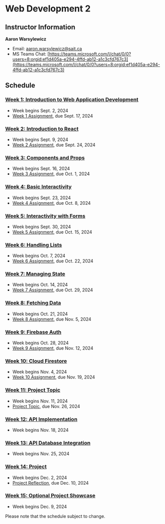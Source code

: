 # Web Development 2

## Instructor Information

**Aaron Warsylewicz**

- Email: [aaron.warsylewicz@sait.ca](mailto:aaron.warsylewicz@sait.ca)
- MS Teams Chat: [https://teams.microsoft.com/l/chat/0/0?users=8:orgid:ef1d405a-e294-4ffd-ab12-a1c3cfd767c3](https://teams.microsoft.com/l/chat/0/0?users=8:orgid:ef1d405a-e294-4ffd-ab12-a1c3cfd767c3)

## Schedule

### [Week 1: Introduction to Web Application Development](/week-1)

- Week begins Sept. 2, 2024
- [Week 1 Assignment](/week-1/assignment), due Sept. 17, 2024

### [Week 2: Introduction to React](/week-2)

- Week begins Sept. 9, 2024
- [Week 2 Assignment](/week-2/assignment), due Sept. 24, 2024

### [Week 3: Components and Props](/week-3)

- Week begins Sept. 16, 2024
- [Week 3 Assignment](/week-3/assignment), due Oct. 1, 2024

### [Week 4: Basic Interactivity](/week-4)

- Week begins Sept. 23, 2024
- [Week 4 Assignment](/week-4/assignment), due Oct. 8, 2024

### [Week 5: Interactivity with Forms](/week-5)

- Week begins Sept. 30, 2024
- [Week 5 Assignment](/week-5/assignment), due Oct. 15, 2024

### [Week 6: Handling Lists](/week-6)

- Week begins Oct. 7, 2024
- [Week 6 Assignment](/week-6/assignment), due Oct. 22, 2024

### [Week 7: Managing State](/week-7)

- Week begins Oct. 14, 2024
- [Week 7 Assignment](/week-7/assignment), due Oct. 29, 2024

### [Week 8: Fetching Data](/week-8)

- Week begins Oct. 21, 2024
- [Week 8 Assignment](/week-8/assignment), due Nov. 5, 2024

### [Week 9: Firebase Auth](/week-9)

- Week begins Oct. 28, 2024
- [Week 9 Assignment](/week-9/assignment), due Nov. 12, 2024

### [Week 10: Cloud Firestore](/week-10)

- Week begins Nov. 4, 2024
- [Week 10 Assignment](/week-10/assignment), due Nov. 19, 2024

### [Week 11: Project Topic](/week-11)

- Week begins Nov. 11, 2024
- [Project Topic](/week-11/project), due Nov. 26, 2024

### [Week 12: API Implementation](/week-12)

- Week begins Nov. 18, 2024

### [Week 13: API Database Integration](/week-13)

- Week begins Nov. 25, 2024

### [Week 14: Project](/week-14)

- Week begins Dec. 2, 2024
- [Project Reflection](/week-14#project-phase-3-reflection), due Dec. 10, 2024

### [Week 15: Optional Project Showcase](/week-15)

- Week begins Dec. 9, 2024

Please note that the schedule subject to change.
